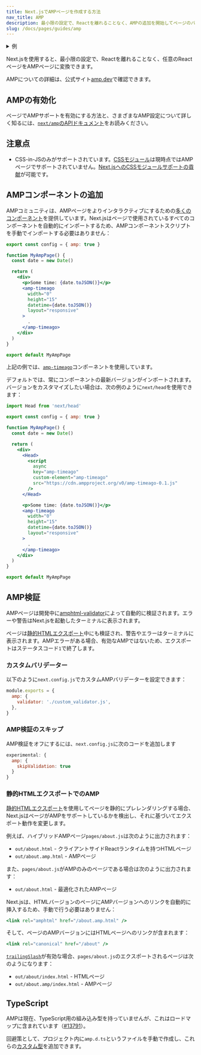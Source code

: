 ```yaml
---
title: Next.jsでAMPページを作成する方法
nav_title: AMP
description: 最小限の設定で、Reactを離れることなく、AMPの追加を開始してページのパフォーマンスとスピードを向上させることができます。
slug: /docs/pages/guides/amp
---
```


<details>
  <summary>例</summary>

- [AMP](https://github.com/vercel/next.js/tree/canary/examples/amp)

</details>

Next.jsを使用すると、最小限の設定で、Reactを離れることなく、任意のReactページをAMPページに変換できます。

AMPについての詳細は、公式サイト[amp.dev](https://amp.dev/)で確認できます。

## AMPの有効化

ページでAMPサポートを有効にする方法と、さまざまなAMP設定について詳しく知るには、[`next/amp`のAPIドキュメント](/docs/pages/guides/amp)をお読みください。

## 注意点

- CSS-in-JSのみがサポートされています。[CSSモジュール](/docs/pages/building-your-application/styling)は現時点ではAMPページでサポートされていません。[Next.jsへのCSSモジュールサポートの貢献](https://github.com/vercel/next.js/issues/10549)が可能です。

## AMPコンポーネントの追加

AMPコミュニティは、AMPページをよりインタラクティブにするための[多くのコンポーネント](https://amp.dev/documentation/components/)を提供しています。Next.jsはページで使用されているすべてのコンポーネントを自動的にインポートするため、AMPコンポーネントスクリプトを手動でインポートする必要はありません：

```jsx
export const config = { amp: true }

function MyAmpPage() {
  const date = new Date()

  return (
    <div>
      <p>Some time: {date.toJSON()}</p>
      <amp-timeago
        width="0"
        height="15"
        datetime={date.toJSON()}
        layout="responsive"
      >
        .
      </amp-timeago>
    </div>
  )
}

export default MyAmpPage
```

上記の例では、[`amp-timeago`](https://amp.dev/documentation/components/amp-timeago/?format=websites)コンポーネントを使用しています。

デフォルトでは、常にコンポーネントの最新バージョンがインポートされます。バージョンをカスタマイズしたい場合は、次の例のように`next/head`を使用できます：

```jsx
import Head from 'next/head'

export const config = { amp: true }

function MyAmpPage() {
  const date = new Date()

  return (
    <div>
      <Head>
        <script
          async
          key="amp-timeago"
          custom-element="amp-timeago"
          src="https://cdn.ampproject.org/v0/amp-timeago-0.1.js"
        />
      </Head>

      <p>Some time: {date.toJSON()}</p>
      <amp-timeago
        width="0"
        height="15"
        datetime={date.toJSON()}
        layout="responsive"
      >
        .
      </amp-timeago>
    </div>
  )
}

export default MyAmpPage
```

## AMP検証

AMPページは開発中に[amphtml-validator](https://www.npmjs.com/package/amphtml-validator)によって自動的に検証されます。エラーや警告はNext.jsを起動したターミナルに表示されます。

ページは[静的HTMLエクスポート](/docs/pages/guides/static-exports)中にも検証され、警告やエラーはターミナルに表示されます。AMPエラーがある場合、有効なAMPではないため、エクスポートはステータスコード`1`で終了します。

### カスタムバリデーター

以下のように`next.config.js`でカスタムAMPバリデーターを設定できます：

```js
module.exports = {
  amp: {
    validator: './custom_validator.js',
  },
}
```

### AMP検証のスキップ

AMP検証をオフにするには、`next.config.js`に次のコードを追加します

```js
experimental: {
  amp: {
    skipValidation: true
  }
}
```

### 静的HTMLエクスポートでのAMP

[静的HTMLエクスポート](/docs/pages/guides/static-exports)を使用してページを静的にプレレンダリングする場合、Next.jsはページがAMPをサポートしているかを検出し、それに基づいてエクスポート動作を変更します。

例えば、ハイブリッドAMPページ`pages/about.js`は次のように出力されます：

- `out/about.html` - クライアントサイドReactランタイムを持つHTMLページ
- `out/about.amp.html` - AMPページ

また、`pages/about.js`がAMPのみのページである場合は次のように出力されます：

- `out/about.html` - 最適化されたAMPページ

Next.jsは、HTMLバージョンのページにAMPバージョンへのリンクを自動的に挿入するため、手動で行う必要はありません：

```jsx
<link rel="amphtml" href="/about.amp.html" />
```

そして、ページのAMPバージョンにはHTMLページへのリンクが含まれます：

```jsx
<link rel="canonical" href="/about" />
```

[`trailingSlash`](/docs/pages/api-reference/config/next-config-js/trailingSlash)が有効な場合、`pages/about.js`のエクスポートされるページは次のようになります：

- `out/about/index.html` - HTMLページ
- `out/about.amp/index.html` - AMPページ

## TypeScript

AMPは現在、TypeScript用の組み込み型を持っていませんが、これはロードマップに含まれています（[#13791](https://github.com/ampproject/amphtml/issues/13791)）。

回避策として、プロジェクト内に`amp.d.ts`というファイルを手動で作成し、これらの[カスタム型](https://stackoverflow.com/a/50601125)を追加できます。
